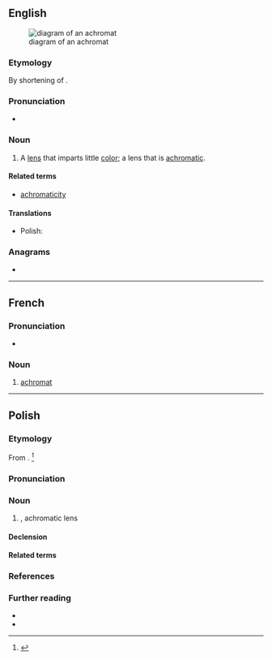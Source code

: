 ==English==
[[File:Achromat doublet en.svg|right|thumb|diagram of an achromat]]

===Etymology===
By shortening of {{m|en|achromatic}}.

===Pronunciation===
* {{a|US|UK}} {{IPA|en|/ˈæ.kɹəʊ.mæt/}}

===Noun===
{{en-noun}}

# A [[lens]] that imparts little [[color]]; a lens that is [[achromatic]].

====Related terms====
* [[achromaticity]]

====Translations====
{{trans-top}}
{{trans-mid}}
* Polish: {{t+|pl|achromat|m}}
{{trans-bottom}}

===Anagrams===
* {{anagrams|en|a=aachmort|trachoma}}

----

==French==

===Pronunciation===
* {{fr-IPA}}

===Noun===
{{fr-noun|m}}

# [[#English|achromat]]

----

==Polish==
{{wp|lang=pl}}

===Etymology===
From {{af|pl|a-|chromato-|-at}}. {{etydate|1825}}<ref>{{cite-journal
|journal=Dziennik Wileński
|issue=t. 2, nr 8
|url=https://polona.pl/item/dziennik-wilenski-1825-t-2-nr-8-sierpien,NzcyODUyMjU/4/#info:search:achromat
|year=1825
|page=}}</ref>

===Pronunciation===
{{pl-p|a'chro.mat|a=Pl-achromat.ogg}}

===Noun===
{{pl-noun|m-in}}

# {{l|en|achromat}}, achromatic lens

====Declension====
{{pl-decl-noun-m-in}}

====Related terms====
{{col3|pl|title=nouns|achromatop|achromatopsja|achromatyczność|achromatyzacja|achromatyzm}}
{{col3|pl|title=adjective|achromatyczny}}

===References===
<references/>

===Further reading===
* {{R:pl:WSJP}}
* {{R:pl:PWN}}

{{C|pl|Light|Optics}}